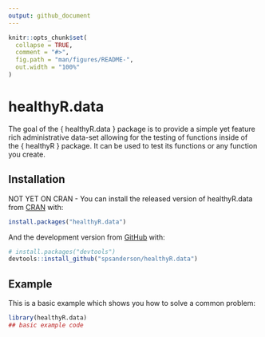 ```yaml
---
output: github_document
---
```


<!-- README.md is generated from README.Rmd. Please edit that file -->

```r
knitr::opts_chunk$set(
  collapse = TRUE,
  comment = "#>",
  fig.path = "man/figures/README-",
  out.width = "100%"
)
```

# healthyR.data

<!-- badges: start -->
<!-- badges: end -->

The goal of the { healthyR.data } package is to provide a simple yet feature rich
administrative data-set allowing for the testing of functions inside of the 
{ healthyR } package. It can be used to test its functions or any function you create.

## Installation

NOT YET ON CRAN - You can install the released version of healthyR.data from [CRAN](https://CRAN.R-project.org) with:

``` r
install.packages("healthyR.data")
```

And the development version from [GitHub](https://github.com/) with:

``` r
# install.packages("devtools")
devtools::install_github("spsanderson/healthyR.data")
```
## Example

This is a basic example which shows you how to solve a common problem:

```r
library(healthyR.data)
## basic example code
```

